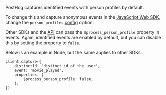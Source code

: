 PostHog captures identified events with person profiles by default. 

To change this and capture anonymous events in the [JavaScript Web SDK](/docs/libraries/js), change the `person_profiles` [config](/docs/libraries/js#config) option:


<PersonProfilesJSConfig />

Other SDKs and the [API](/docs/api) can pass the `$process_person_profile` property in events. Again, identified events are enabled by default, but you can disable this by setting the property to `false`.

Below is an example in Node, but the same applies to other SDKs:

```node
client.capture({
    distinctId: 'distinct_id_of_the_user',
    event: 'movie_played',
    properties: {
        $process_person_profile: false,
    },
})
```